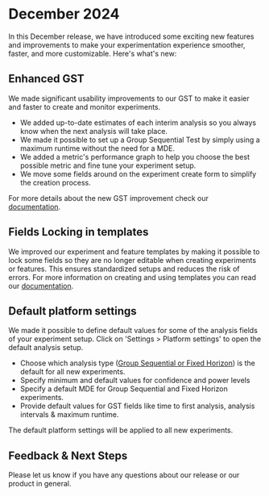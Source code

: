 # December 2024

In this December release, we have introduced some exciting new features
and improvements to make your experimentation experience smoother, faster,
and more customizable. Here's what's new:

## Enhanced GST

We made significant usability improvements to our GST to make it easier
and faster to create and monitor experiments.

-   We added up-to-date estimates of each interim analysis so you always
    know when the next analysis will take place.
-   We made it possible to set up a Group Sequential Test by simply using
    a maximum runtime without the need for a MDE.
-   We added a metric's performance graph to help you choose the best
    possible metric and fine tune your experiment setup.
-   We move some fields around on the experiment create form to simplify
    the creation process.

For more details about the new GST improvement check our
[documentation](/docs/web-console-docs/setting-up-a-gst-experiment).

## Fields Locking in templates

We improved our experiment and feature templates by making it possible to
lock some fields so they are no longer editable when creating experiments
or features. This ensures standardized setups and reduces the risk of
errors. For more information on creating and using templates you can read
our [documentation](/docs/web-console-docs/templates).

## Default platform settings

We made it possible to define default values for some of the analysis
fields of your experiment setup. Click on 'Settings > Platform settings'
to open the default analysis setup.

-   Choose which analysis type
    ([Group Sequential or Fixed Horizon](/docs/web-console-docs/types-of-analysis))
    is the default for all new experiments.
-   Specify minimum and default values for confidence and power levels
-   Specify a default MDE for Group Sequential and Fixed Horizon
    experiments.
-   Provide default values for GST fields like time to first analysis,
    analysis intervals & maximum runtime.

The default platform settings will be applied to all new experiments.

## Feedback & Next Steps

Please let us know if you have any questions about our release or our
product in general.
